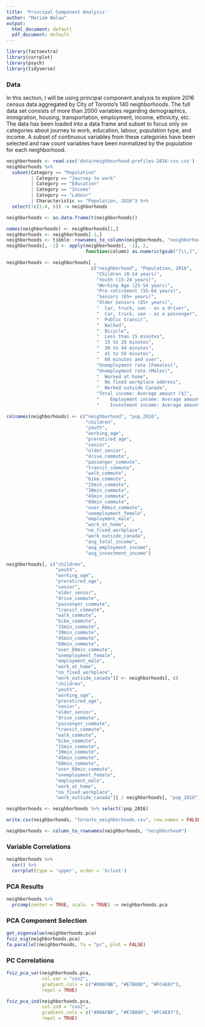 ```yaml
---
title: 'Principal Component Analysis'
author: "Mariam Walaa"
output:
  html_document: default
  pdf_document: default
---
```


```r
library(factoextra)
library(corrplot)
library(psych)
library(tidyverse)
```

### Data

In this section, I will be using principal component analysis to explore 2016 census data
aggregated by City of Toronto's 140 neighborhoods. The full data set consists of more than
2000 variables regarding demographics, immigration, housing, transportation, employment,
income, ethnicity, etc. The data has been loaded into a data frame and subset to focus
only on categories about journey to work, education, labour, population type, and income.
A subset of continuous variables from these categories have been selected and raw count
variables have been normalized by the population for each neighborhood.

```r
neighborhoods <- read.csv('data/neighbourhood-profiles-2016-csv.csv')
neighborhoods %>%
  subset(Category == "Population"
         | Category == "Journey to work"
         | Category == "Education"
         | Category == "Income"
         | Category == "Labour"
         | Characteristic == "Population, 2016") %>%
  select(!c(1:4, 6)) -> neighborhoods

neighborhoods <- as.data.frame(t(neighborhoods))

names(neighborhoods) <- neighborhoods[1,]
neighborhoods <- neighborhoods[-1,]
neighborhoods <- tibble::rownames_to_column(neighborhoods, "neighborhood")
neighborhoods[, -1] <- apply(neighborhoods[, -1], 2,
                             function(column) as.numeric(gsub("[\\,]","", column)))

neighborhoods <- neighborhoods[ ,
                               c("neighborhood", "Population, 2016",
                                 "Children (0-14 years)",
                                 "Youth (15-24 years)",
                                 "Working Age (25-54 years)",
                                 "Pre-retirement (55-64 years)",
                                 "Seniors (65+ years)",
                                 "Older Seniors (85+ years)",
                                 "  Car, truck, van - as a driver",
                                 "  Car, truck, van - as a passenger",
                                 "  Public transit",
                                 "  Walked",
                                 "  Bicycle",
                                 "  Less than 15 minutes",
                                 "  15 to 29 minutes",
                                 "  30 to 44 minutes",
                                 "  45 to 59 minutes",
                                 "  60 minutes and over",
                                 "Unemployment rate (Females)",
                                 "Unemployment rate (Males)",
                                 "  Worked at home",
                                 "  No fixed workplace address",
                                 "  Worked outside Canada",
                                 "Total income: Average amount ($)",
                                 "    Employment income: Average amount ($)",
                                 "    Investment income: Average amount ($)")]
                                 
colnames(neighborhoods) <- c("neighborhood", "pop_2016",
                             "children",
                             "youth",
                             "working_age",
                             "preretired_age",
                             "senior",
                             "older_senior",
                             "drive_commute",
                             "passenger_commute",
                             "transit_commute",
                             "walk_commute",
                             "bike_commute",
                             "15min_commute",
                             "30min_commute",
                             "45min_commute",
                             "60min_commute",
                             "over_60min_commute",
                             "unemployment_female",
                             "employment_male",
                             "work_at_home",
                             "no_fixed_workplace",
                             "work_outside_canada",
                             "avg_total_income",
                             "avg_employment_income",
                             "avg_investment_income")

neighborhoods[, c("children",
                  "youth",
                  "working_age",
                  "preretired_age",
                  "senior",
                  "older_senior",
                  "drive_commute",
                  "passenger_commute",
                  "transit_commute",
                  "walk_commute",
                  "bike_commute",
                  "15min_commute",
                  "30min_commute",
                  "45min_commute",
                  "60min_commute",
                  "over_60min_commute",
                  "unemployment_female",
                  "employment_male",
                  "work_at_home",
                  "no_fixed_workplace",
                  "work_outside_canada")] <- neighborhoods[, c(
                  "children",
                  "youth",
                  "working_age",
                  "preretired_age",
                  "senior",
                  "older_senior",
                  "drive_commute",
                  "passenger_commute",
                  "transit_commute",
                  "walk_commute",
                  "bike_commute",
                  "15min_commute",
                  "30min_commute",
                  "45min_commute",
                  "60min_commute",
                  "over_60min_commute",
                  "unemployment_female",
                  "employment_male",
                  "work_at_home",
                  "no_fixed_workplace",
                  "work_outside_canada")] / neighborhoods[, "pop_2016"] 

neighborhoods <- neighborhoods %>% select(!pop_2016)

write.csv(neighborhoods, "toronto_neighborhoods.csv", row.names = FALSE)

neighborhoods <- column_to_rownames(neighborhoods, "neighborhood")
```

### Variable Correlations

```r
neighborhoods %>%
  cor() %>%
  corrplot(type = 'upper', order = 'hclust')
```

### PCA Results

```r
neighborhoods %>%
  prcomp(center = TRUE, scale. = TRUE) -> neighborhoods.pca
```

### PCA Component Selection

```r
get_eigenvalue(neighborhoods.pca)
fviz_eig(neighborhoods.pca)
fa.parallel(neighborhoods, fa = "pc", plot = FALSE)
```

### PC Correlations

```r
fviz_pca_var(neighborhoods.pca,
             col.var = "cos2",
             gradient.cols = c("#00AFBB", "#E7B800", "#FC4E07"),
             repel = TRUE)
```

```r
fviz_pca_ind(neighborhoods.pca,
             col.ind = "cos2",
             gradient.cols = c("#00AFBB", "#E7B800", "#FC4E07"),
             repel = TRUE)
```
